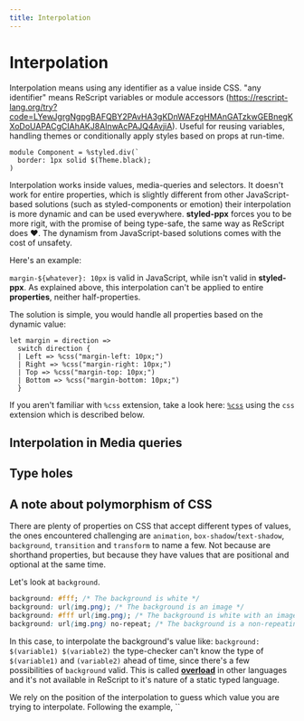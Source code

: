 ```yaml
---
title: Interpolation
---
```



# Interpolation

Interpolation means using any identifier as a value inside CSS. "any identifier" means ReScript variables or module accessors (https://rescript-lang.org/try?code=LYewJgrgNgpgBAFQBY2PAvHA3gKDnWAFzgHMAnGATzkwGEBnegKXoDoUAPACgCIAhAKJ8AInwAcPAJQ4AvjiA). Useful for reusing variables, handling themes or conditionally apply styles based on props at run-time.

```rescript
module Component = %styled.div(`
  border: 1px solid $(Theme.black);
)
```

Interpolation works inside values, media-queries and selectors. It doesn't work for entire properties, which is slightly different from other JavaScript-based solutions (such as styled-components or emotion) their interpolation is more dynamic and can be used everywhere. **styled-ppx** forces you to be more rigit, with the promise of being type-safe, the same way as ReScript does ❤️. The dynamism from JavaScript-based solutions comes with the cost of unsafety.

Here's an example:

`margin-${whatever}: 10px` is valid in JavaScript, while isn't valid in **styled-ppx**. As explained above, this interpolation can't be applied to entire **properties**, neither half-properties.

The solution is simple, you would handle all properties based on the dynamic value:

```rescript
let margin = direction =>
  switch direction {
  | Left => %css("margin-left: 10px;")
  | Right => %css("margin-right: 10px;")
  | Top => %css("margin-top: 10px;")
  | Bottom => %css("margin-bottom: 10px;")
  }
```

If you aren't familiar with `%css` extension, take a look here: [`%css`](./css.md)
using the `css` extension which is described below.

## Interpolation in Media queries

## Type holes


## A note about polymorphism of CSS

There are plenty of properties on CSS that accept different types of values, the ones encountered challenging are `animation`, `box-shadow`/`text-shadow`, `background`, `transition` and `transform` to name a few. Not because are shorthand properties, but because they have values that are positional and optional at the same time.

Let's look at `background`.

```css
background: #fff; /* The background is white */
background: url(img.png); /* The background is an image */
background: #fff url(img.png); /* The background is white with an image */
background: url(img.png) no-repeat; /* The background is a non-repeating image */
```

In this case, to interpolate the background's value like: `background: $(variable1) $(variable2)` the type-checker can't know the type of `$(variable1)` and `(variable2)` ahead of time, since there's a few possibilities of `background` valid. This is called **[overload](https://www.typescriptlang.org/docs/handbook/declaration-files/by-example.html#overloaded-functions)** in other languages and it's not available in ReScript to it's nature of a static typed language.


We rely on the position of the interpolation to guess which value you are trying to interpolate. Following the example, ``
